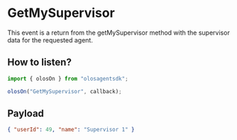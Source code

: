 # GetMySupervisor

This event is a return from the getMySupervisor method with the supervisor data for the requested agent.

## How to listen?

```js copy
import { olosOn } from "olosagentsdk";

olosOn("GetMySupervisor", callback);
```

## Payload

```json copy
{ "userId": 49, "name": "Supervisor 1" }
```

